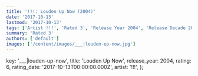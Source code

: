 ```yaml
---
title: '!!!: Louden Up Now (2004)'
date: '2017-10-13'
lastmod: '2017-10-13'
tags: ['Artist !!!', 'Rated 3', 'Release Year 2004', 'Release Decade 2000']
summary: 'Rated 3'
authors: ['default']
images: ['/content/images/___|louden-up-now.jpg']
---
```


  key: '___|louden-up-now',
  title: 'Louden Up Now',
  release_year: 2004,
  rating: 6,
  rating_date: '2017-10-13T00:00:00.000Z',
  artist: '!!!',
};

<MusicRating data={data} />
